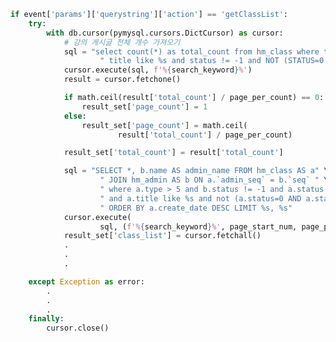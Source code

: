 ```python
if event['params']['querystring']['action'] == 'getClassList':
	try:
		with db.cursor(pymysql.cursors.DictCursor) as cursor:
			# 강의 게시글 전체 개수 가져오기
			sql = "select count(*) as total_count from hm_class where type > 5 and" \
					" title like %s and status != -1 and NOT (STATUS=0 AND static_type > 0 )"
			cursor.execute(sql, f'%{search_keyword}%')
			result = cursor.fetchone()

			if math.ceil(result['total_count'] / page_per_count) == 0:
				result_set['page_count'] = 1
			else:
				result_set['page_count'] = math.ceil(
						result['total_count'] / page_per_count)

			result_set['total_count'] = result['total_count']

			sql = "SELECT *, b.name AS admin_name FROM hm_class AS a" \
					" JOIN hm_admin AS b ON a.`admin_seq` = b.`seq` " \
					" where a.type > 5 and b.status != -1 and a.status != -1" \
					" and a.title like %s and not (a.status=0 AND a.static_type>0) " \
					" ORDER BY a.create_date DESC LIMIT %s, %s"
			cursor.execute(
					sql, (f'%{search_keyword}%', page_start_num, page_per_count))
			result_set['class_list'] = cursor.fetchall()
			.
			.
			.

	except Exception as error:
		.
		.
		.
	finally:
		cursor.close()

```
